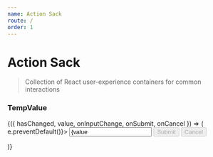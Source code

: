 ```yaml
---
name: Action Sack
route: /
order: 1
---
```


# Action Sack
> Collection of React user-experience containers for common interactions

### TempValue


<TempValue initialValue="Mike">
  {({ hasChanged, value, onInputChange, onSubmit, onCancel }) => (
    <form onSubmit={e => e.preventDefault()}>
      <input value={value || ''} onChange={onInputChange} />
      <button disabled={!hasChanged} onClick={onSubmit}>Submit</button>
      <button disabled={!hasChanged} onClick={onCancel}>Cancel</button>
    </form>
  )}
</TempValue>
